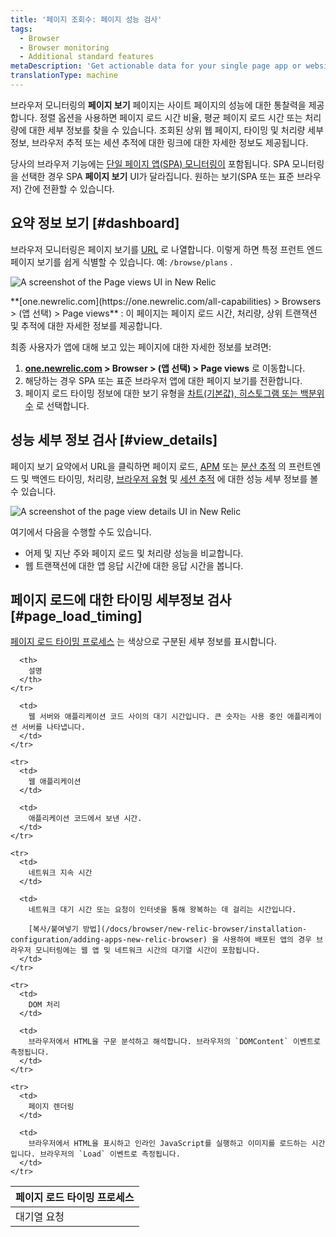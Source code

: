 ```yaml
---
title: '페이지 조회수: 페이지 성능 검사'
tags:
  - Browser
  - Browser monitoring
  - Additional standard features
metaDescription: 'Get actionable data for your single page app or website''s performance, timing, throughput, page loads, and more with our Page views UI for browser monitoring.'
translationType: machine
---
```








브라우저 모니터링의 **페이지 보기** 페이지는 사이트 페이지의 성능에 대한 통찰력을 제공합니다. 정렬 옵션을 사용하면 페이지 로드 시간 비율, 평균 페이지 로드 시간 또는 처리량에 대한 세부 정보를 찾을 수 있습니다. 조회된 상위 웹 페이지, 타이밍 및 처리량 세부 정보, 브라우저 추적 또는 세션 추적에 대한 링크에 대한 자세한 정보도 제공됩니다.

당사의 브라우저 기능에는 [단일 페이지 앱(SPA) 모니터링이](/docs/browser/single-page-app-monitoring/get-started/welcome-single-page-app-monitoring) 포함됩니다. SPA 모니터링을 선택한 경우 SPA **페이지 보기** UI가 달라집니다. 원하는 보기(SPA 또는 표준 브라우저) 간에 전환할 수 있습니다.

## 요약 정보 보기 [#dashboard]

브라우저 모니터링은 페이지 보기를 [URL](/docs/browser/new-relic-browser/getting-started/url-whitelists-grouping-browser-metrics) 로 나열합니다. 이렇게 하면 특정 프런트 엔드 페이지 보기를 쉽게 식별할 수 있습니다. 예: `/browse/plans` .

<img
  title="Page views UI overview"
  alt="A screenshot of the Page views UI in New Relic"
  src={pageviewsOverview1}
/>

<figcaption>
  **[one.newrelic.com](https://one.newrelic.com/all-capabilities) > Browsers > (앱 선택) > Page views** : 이 페이지는 페이지 로드 시간, 처리량, 상위 트랜잭션 및 추적에 대한 자세한 정보를 제공합니다.
</figcaption>

최종 사용자가 앱에 대해 보고 있는 페이지에 대한 자세한 정보를 보려면:

1. **[one.newrelic.com](https://one.newrelic.com/all-capabilities) > Browser > (앱 선택) > Page views** 로 이동합니다.
2. 해당하는 경우 SPA 또는 표준 브라우저 앱에 대한 페이지 보기를 전환합니다.
3. 페이지 로드 타이밍 정보에 대한 보기 유형을 [차트(기본값), 히스토그램 또는 백분위수](/docs/apm/apm-ui-pages/monitoring/response-time-chart-types-apm-browser/) 로 선택합니다.

## 성능 세부 정보 검사 [#view_details]

페이지 보기 요약에서 URL을 클릭하면 페이지 로드, [APM](/docs/apm/apm-ui-pages/features/request-queuing-tracking-front-end-time/) 또는 [분산 추적](/docs/distributed-tracing/ui-data/understand-use-distributed-tracing-ui) 의 프런트엔드 및 백엔드 타이밍, 처리량, [브라우저 유형](/docs/browser/new-relic-browser/additional-standard-features/browsers-problem-patterns-type-or-platform) 및 [세션 추적](/docs/browser/browser-monitoring/browser-pro-features/session-traces-explore-webpages-life-cycle) 에 대한 성능 세부 정보를 볼 수 있습니다.

<img
  title="Page view details"
  alt="A screenshot of the page view details UI in New Relic"
  src={pageviewDetails1}
/>

여기에서 다음을 수행할 수도 있습니다.

* 어제 및 지난 주와 페이지 로드 및 처리량 성능을 비교합니다.
* 웹 트랜잭션에 대한 앱 응답 시간에 대한 응답 시간을 봅니다.

## 페이지 로드에 대한 타이밍 세부정보 검사 [#page_load_timing]

[페이지 로드 타이밍 프로세스](/docs/browser/new-relic-browser/page-load-timing-resources/page-load-timing-process) 는 색상으로 구분된 세부 정보를 표시합니다.

<table>
  <thead>
    <tr>
      <th style={{ width: "200px" }}>
        페이지 로드 타이밍 프로세스
      </th>

      <th>
        설명
      </th>
    </tr>
  </thead>

  <tbody>
    <tr>
      <td>
        대기열 요청
      </td>

      <td>
        웹 서버와 애플리케이션 코드 사이의 대기 시간입니다. 큰 숫자는 사용 중인 애플리케이션 서버를 나타냅니다.
      </td>
    </tr>

    <tr>
      <td>
        웹 애플리케이션
      </td>

      <td>
        애플리케이션 코드에서 보낸 시간.
      </td>
    </tr>

    <tr>
      <td>
        네트워크 지속 시간
      </td>

      <td>
        네트워크 대기 시간 또는 요청이 인터넷을 통해 왕복하는 데 걸리는 시간입니다.

        [복사/붙여넣기 방법](/docs/browser/new-relic-browser/installation-configuration/adding-apps-new-relic-browser) 을 사용하여 배포된 앱의 경우 브라우저 모니터링에는 웹 앱 및 네트워크 시간의 대기열 시간이 포함됩니다.
      </td>
    </tr>

    <tr>
      <td>
        DOM 처리
      </td>

      <td>
        브라우저에서 HTML을 구문 분석하고 해석합니다. 브라우저의 `DOMContent` 이벤트로 측정됩니다.
      </td>
    </tr>

    <tr>
      <td>
        페이지 렌더링
      </td>

      <td>
        브라우저에서 HTML을 표시하고 인라인 JavaScript를 실행하고 이미지를 로드하는 시간입니다. 브라우저의 `Load` 이벤트로 측정됩니다.
      </td>
    </tr>
  </tbody>
</table>